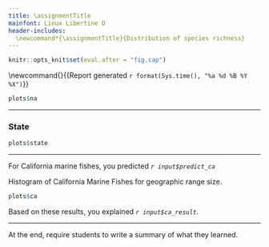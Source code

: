 ```yaml
---
title: \assignmentTitle
mainfont: Linux Libertine O
header-includes:
  \newcommand*{\assignmentTitle}{Distribution of species richness}
---
```


```r
knitr::opts_knit$set(eval.after = "fig.cap")
```

<!-- Have to be defined here so they can be used in LaTex header. -->
<!-- First page header -->
\newcommand{\stuName}{`r input$student_name`} 
<!-- Last page footer -->
\newcommand{\firstFancyfoot}{{\footnotesize Report generated `r format(Sys.time(), "%a %d %B %Y %X")`}}
\thispagestyle{first_page}

\subsection*{\assignmentTitle}

\subsubsection{North American Taxa}


\begin{enumerate}
\begin{multicols}{2}
\item \textbf{What do you predict?} Considering all of North America, tell
whether you think most species in a closely related group of organisms
have large, medium or small range size, or some combination.

\columnbreak

\textbf{You predicted} “`r input$predict_na`”
 
\end{multicols}

\end{enumerate}

\begin{enumerate}[resume]

\begin{multicols}{2}
\item \textbf{Interpret the pattern.} Describe the pattern that you see. Do most
species occur in most watersheds (large range size) or do most species
occur in just a few watersheds (small range size)? Or, is it some
combination of the two? Explain how the observed result supports or
falsifies your hypothesis in question 1.

\columnbreak

\textbf{You explained} “`r input$na_result`”

\end{multicols}

\end{enumerate}

```r
plots$na
```

***

### State

\begin{enumerate}[resume]
\begin{multicols}{2}

\item \textbf{What do you predict?} For the state you were assigned, 
tell whether you think most species in a closely related
group of organisms have large, medium or small range size, or some
combination.

\columnbreak

\textbf{You predicted} “`r input$predict_state`”

\end{multicols}
\end{enumerate}


\begin{enumerate}[resume]
\begin{multicols}{2}

\item \textbf{Interpret and explain the pattern.} Describe the pattern that you see. Do most
species occur in most watersheds (large range size) or do most species
occur in just a few watersheds (small range size)? Or, is it some
combination of the two?

\columnbreak

\textbf{You explained} “`r input$state_result`”

\end{multicols}
\end{enumerate}

```r
plots$state
```

<!--
Based on these results, you explained *`r input$state_result`.*
-->
***

For California marine fishes, you predicted *`r input$predict_ca`*

Histogram of California Marine Fishes for geographic range size.

```r
plots$ca
```

Based on these results, you explained *`r input$ca_result`.*

***

At the end, require students to write a summary of what they learned.

<!-- Time stamp the report -->
\thispagestyle{last_page}
